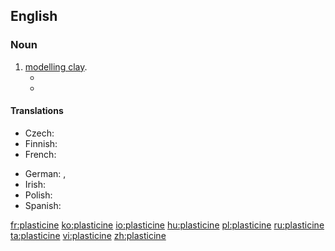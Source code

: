 {{also|Plasticine}}
==English==
{{wikipedia}}

===Noun===
{{en-noun}}

# [[modelling clay]].
#* {{quote-book|year=1909|title=The Teaching of Geography|author=William James Sutherland|url=http://books.google.com/books?id=TVgmAAAAMAAJ&pgis=1
|passage=Models; how to make paper pulp models; salt and flour models; sand models; plasticine models; chalk and pencil models.}}
#* {{quote-book|year=1920|author=D. H. Lawrence|title=[[S:Women in Love/Chapter XVI|Women in Love]]
|passage=Hermione Roddice suggested we should ask Gudrun to teach her to draw and to model in clay. You know Winnie is astonishingly clever with that plasticine stuff. Hermione declares she is an artist.}}

====Translations====
{{trans-top|modeling clay}}
* Czech: {{t-|cs|plastelína|f}}
* Finnish: {{t+|fi|muovailuvaha}}
* French: {{t+|fr|pâte à modeler|f}}
{{trans-mid}}
* German: {{t+|de|Knete|f}}, {{t+|de|Knetmasse|f}}
* Irish: {{t-|ga|márla|m}}
* Polish: {{t+|pl|plastelina|f}}
* Spanish: {{t-|es|plastilina|f}}
{{trans-bottom}}

[[fr:plasticine]]
[[ko:plasticine]]
[[io:plasticine]]
[[hu:plasticine]]
[[pl:plasticine]]
[[ru:plasticine]]
[[ta:plasticine]]
[[vi:plasticine]]
[[zh:plasticine]]